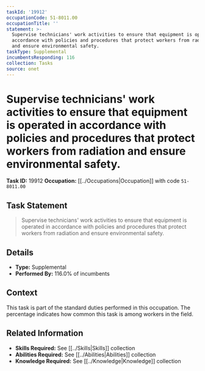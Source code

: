 ```yaml
---
taskId: '19912'
occupationCode: 51-8011.00
occupationTitle: ''
statement: >-
  Supervise technicians' work activities to ensure that equipment is operated in
  accordance with policies and procedures that protect workers from radiation
  and ensure environmental safety.
taskType: Supplemental
incumbentsResponding: 116
collection: Tasks
source: onet
---
```

# Supervise technicians' work activities to ensure that equipment is operated in accordance with policies and procedures that protect workers from radiation and ensure environmental safety.

**Task ID:** 19912
**Occupation:** [[../Occupations|Occupation]] with code `51-8011.00`

## Task Statement

> Supervise technicians' work activities to ensure that equipment is operated in accordance with policies and procedures that protect workers from radiation and ensure environmental safety.

## Details

- **Type:** Supplemental
- **Performed By:** 116.0% of incumbents

## Context

This task is part of the standard duties performed in this occupation. The percentage indicates how common this task is among workers in the field.

## Related Information

- **Skills Required:** See [[../Skills|Skills]] collection
- **Abilities Required:** See [[../Abilities|Abilities]] collection
- **Knowledge Required:** See [[../Knowledge|Knowledge]] collection
